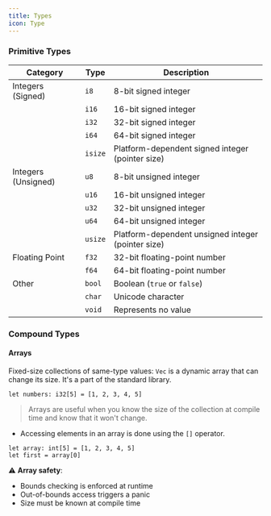 ```yaml
---
title: Types
icon: Type
---
```


### Primitive Types

| Category            | Type    | Description                                        |
|---------------------|---------|----------------------------------------------------|
| Integers (Signed)   | `i8`    | 8-bit signed integer                               |
|                     | `i16`   | 16-bit signed integer                              |
|                     | `i32`   | 32-bit signed integer                              |
|                     | `i64`   | 64-bit signed integer                              |
|                     | `isize` | Platform-dependent signed integer (pointer size)   |
| Integers (Unsigned) | `u8`    | 8-bit unsigned integer                             |
|                     | `u16`   | 16-bit unsigned integer                            |
|                     | `u32`   | 32-bit unsigned integer                            |
|                     | `u64`   | 64-bit unsigned integer                            |
|                     | `usize` | Platform-dependent unsigned integer (pointer size) |
| Floating Point      | `f32`   | 32-bit floating-point number                       |
|                     | `f64`   | 64-bit floating-point number                       |
| Other               | `bool`  | Boolean (`true` or `false`)                        |
|                     | `char`  | Unicode character                                  |
|                     | `void`  | Represents no value                                |

### Compound Types

#### Arrays

Fixed-size collections of same-type values:
`Vec` is a dynamic array that can change its size. It's a part of the standard library.

```brim
let numbers: i32[5] = [1, 2, 3, 4, 5]
```

> Arrays are useful when you know the size of the collection at compile time and know that it won't change.

- Accessing elements in an array is done using the `[]` operator.

```brim
let array: int[5] = [1, 2, 3, 4, 5]
let first = array[0]
```

⚠️ **Array safety**:

- Bounds checking is enforced at runtime
- Out-of-bounds access triggers a panic
- Size must be known at compile time